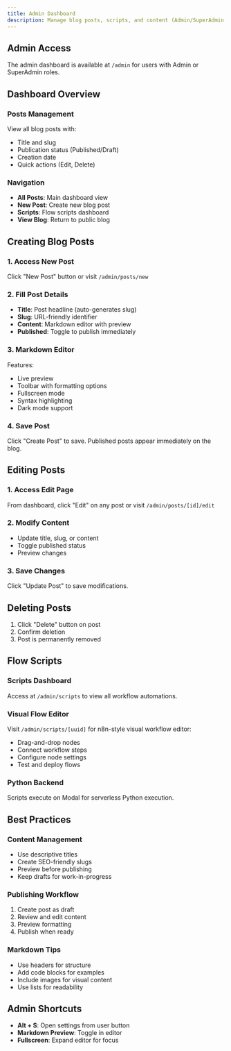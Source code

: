 ```yaml
---
title: Admin Dashboard
description: Manage blog posts, scripts, and content (Admin/SuperAdmin only)
---
```


## Admin Access

The admin dashboard is available at `/admin` for users with Admin or SuperAdmin roles.

## Dashboard Overview

### Posts Management
View all blog posts with:
- Title and slug
- Publication status (Published/Draft)
- Creation date
- Quick actions (Edit, Delete)

### Navigation
- **All Posts**: Main dashboard view
- **New Post**: Create new blog post
- **Scripts**: Flow scripts dashboard
- **View Blog**: Return to public blog

## Creating Blog Posts

### 1. Access New Post
Click "New Post" button or visit `/admin/posts/new`

### 2. Fill Post Details
- **Title**: Post headline (auto-generates slug)
- **Slug**: URL-friendly identifier
- **Content**: Markdown editor with preview
- **Published**: Toggle to publish immediately

### 3. Markdown Editor
Features:
- Live preview
- Toolbar with formatting options
- Fullscreen mode
- Syntax highlighting
- Dark mode support

### 4. Save Post
Click "Create Post" to save. Published posts appear immediately on the blog.

## Editing Posts

### 1. Access Edit Page
From dashboard, click "Edit" on any post or visit `/admin/posts/[id]/edit`

### 2. Modify Content
- Update title, slug, or content
- Toggle published status
- Preview changes

### 3. Save Changes
Click "Update Post" to save modifications.

## Deleting Posts

1. Click "Delete" button on post
2. Confirm deletion
3. Post is permanently removed

## Flow Scripts

### Scripts Dashboard
Access at `/admin/scripts` to view all workflow automations.

### Visual Flow Editor
Visit `/admin/scripts/[uuid]` for n8n-style visual workflow editor:
- Drag-and-drop nodes
- Connect workflow steps
- Configure node settings
- Test and deploy flows

### Python Backend
Scripts execute on Modal for serverless Python execution.

## Best Practices

### Content Management
- Use descriptive titles
- Create SEO-friendly slugs
- Preview before publishing
- Keep drafts for work-in-progress

### Publishing Workflow
1. Create post as draft
2. Review and edit content
3. Preview formatting
4. Publish when ready

### Markdown Tips
- Use headers for structure
- Add code blocks for examples
- Include images for visual content
- Use lists for readability

## Admin Shortcuts

- **Alt + S**: Open settings from user button
- **Markdown Preview**: Toggle in editor
- **Fullscreen**: Expand editor for focus
